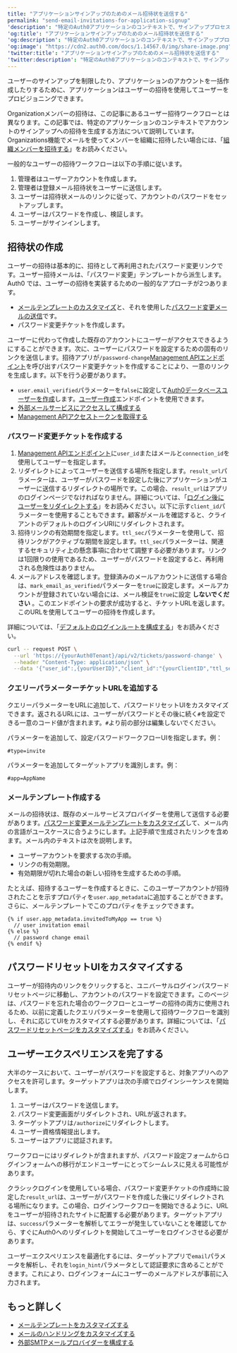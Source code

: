 ```yaml
---
title: "アプリケーションサインアップのためのメール招待状を送信する"
permalink: "send-email-invitations-for-application-signup"
'description': "特定のAuth0アプリケーションのコンテキストで、サインアッププロセスをカスタマイズして、ユーザーにアカウントへのサインアップを招待する方法について説明します。"
'og:title': "アプリケーションサインアップのためのメール招待状を送信する"
'og:description': "特定のAuth0アプリケーションのコンテキストで、サインアッププロセスをカスタマイズして、ユーザーにアカウントへのサインアップを招待する方法について説明します。"
'og:image': "https://cdn2.auth0.com/docs/1.14567.0/img/share-image.png"
'twitter:title': "アプリケーションサインアップのためのメール招待状を送信する"
'twitter:description': "特定のAuth0アプリケーションのコンテキストで、サインアッププロセスをカスタマイズして、ユーザーにアカウントへのサインアップを招待する方法について説明します。"
---
```


ユーザーのサインアップを制限したり、アプリケーションのアカウントを一括作成したりするために、アプリケーションはユーザーの招待を使用してユーザーをプロビジョニングできます。

<Warning>

Organizationメンバーの招待は、この記事にあるユーザー招待ワークフローとは異なります。この記事では、特定のアプリケーションのコンテキストでアカウントのサインアップへの招待を生成する方法について説明しています。Organizations機能でメールを使ってメンバーを組織に招待したい場合には、「[組織メンバーを招待する](/docs/ja-jp/manage-users/organizations/configure-organizations/invite-members)」をお読みください。

</Warning>

一般的なユーザーの招待ワークフローは以下の手順に従います。

1. 管理者はユーザーアカウントを作成します。
2. 管理者は登録メール招待状をユーザーに送信します。
3. ユーザーは招待状メールのリンクに従って、アカウントのパスワードをセットアップします。
4. ユーザーはパスワードを作成し、検証します。
5. ユーザーがサインインします。

## 招待状の作成

ユーザーの招待は基本的に、招待として再利用されたパスワード変更リンクです。ユーザー招待メールは、「パスワード変更」テンプレートから派生します。Auth0 では、ユーザーの招待を実装するための一般的なアプローチが2つあります。

* [メールテンプレートのカスタマイズ](/docs/ja-jp/customize/email/email-templates)と、それを使用した[パスワード変更メールの送信](/docs/ja-jp/customize/email/manage-email-flow)です。
* パスワード変更チケットを作成します。

ユーザーに代わって作成した既存のアカウントにユーザーがアクセスできるようにすることができます。次に、ユーザーにパスワードを設定するための固有のリンクを送信します。招待アプリが`/password-change`[Management APIエンドポイント](/docs/ja-jp/api/management/v2/#!/Tickets/post_password_change)を呼び出すパスワード変更チケットを作成することにより、一意のリンクを生成します。以下を行う必要があります。

* `user.email_verified`パラメーターを`false`に設定して[Auth0データベースユーザーを作成](/docs/ja-jp/authenticate/database-connections)します。[ユーザー作成](/docs/ja-jp/api/management/v2/#!/Users/post_users)エンドポイントを使用できます。
* [外部メールサービスにアクセスして構成する](/docs/ja-jp/customize/email/smtp-email-providers)
* [Management APIアクセストークンを取得する](/docs/ja-jp/secure/tokens/access-tokens/management-api-access-tokens/get-management-api-access-tokens-for-testing)

### パスワード変更チケットを作成する

1. [Management APIエンドポイント](https://auth0.com/docs/api/management/v2#!/Tickets/post_password_change)に`user_id`またはメールと`connection_id`を使用してユーザーを指定します。
2. リダイレクトによってユーザーを送信する場所を指定します。`result_url`パラメーターは、ユーザーがパスワードを設定した後にアプリケーションがユーザーに送信するリダイレクトの場所です。この場合、`result_url`はアプリのログインページでなければなりません。詳細については、「[ログイン後にユーザーをリダイレクトする](https://auth0.com/docs/authenticate/login/redirect-users-after-login)」をお読みください。以下に示す`client_id`パラメーターを使用することもできます。顧客がメールを確認すると、クライアントのデフォルトのログインURIにリダイレクトされます。
3. 招待リンクの有効期間を指定します。`ttl_sec`パラメーターを使用して、招待リンクがアクティブな期間を設定します。`ttl_sec`パラメーターは、関連するセキュリティ上の懸念事項に合わせて調整する必要があります。リンクは1回限りの使用であるため、ユーザーがパスワードを設定すると、再利用される危険性はありません。
4. メールアドレスを確認します。登録済みのメールアカウントに送信する場合は、`mark_email_as_verified`パラメーターを`true`に設定します。メールアカウントが登録されていない場合には、メール検証を`true`に設定 **しないでください** 。このエンドポイントの要求が成功すると、チケットURLを返します。このURLを使用してユーザーの招待を作成します。

詳細については、「[デフォルトのログインルートを構成する](/docs/ja-jp/authenticate/login/auth0-universal-login/configure-default-login-routes)」をお読みください。

```bash lines
curl -- request POST \
  --url 'https://{yourAuth0Tenant}/api/v2/tickets/password-change' \
  --header "Content-Type: application/json" \
  --data '{"user_id":,{yourUserID}","client_id":"{yourClientID","ttl_sec":0,"mark_email_as_verified":true,"includeEmailInRedirect":false}'
```

### クエリーパラメーターチケットURLを追加する

クエリーパラメーターをURLに追加して、パスワードリセットUIをカスタマイズできます。返されるURLには、ユーザーがパスワードとその後に続く`#`を設定できる一意のコード値が含まれます。`#`より前の部分は編集しないでください。

パラメーターを追加して、設定パスワードワークフローUIを指定します。例：

```http lines
#type=invite
```

パラメーターを追加してターゲットアプリを識別します。例：

```http lines
#app=AppName
```

### メールテンプレート作成する

メールの招待状は、既存のメールサービスプロバイダーを使用して送信する必要があります。[パスワード変更メールテンプレートをカスタマイズ](/docs/ja-jp/customize/email/email-templates)して、メール内の言語がユースケースに合うようにします。上記手順で生成されたリンクを含めます。メール内のテキストは次を説明します。

* ユーザーアカウントを要求する次の手順。
* リンクの有効期限。
* 有効期限が切れた場合の新しい招待を生成するための手順。

たとえば、招待するユーザーを作成するときに、このユーザーアカウントが招待されたことを示すプロパティを`user.app_metadata`に追加することができます。さらに、メールテンプレートでこのプロパティをチェックできます。

```liquid lines
{% if user.app_metadata.invitedToMyApp == true %}
  // user invitation email
{% else %}
  // password change email
{% endif %}
```

## パスワードリセットUIをカスタマイズする

ユーザーが招待内のリンクをクリックすると、ユニバーサルログインパスワードリセットページに移動し、アカウントのパスワードを設定できます。このページは、パスワードを忘れた場合のワークフローとユーザーの招待の両方に使用されるため、以前に定義したクエリパラメーターを使用して招待ワークフローを識別し、それに応じてUIをカスタマイズする必要があります。詳細については、「[パスワードリセットページをカスタマイズする](/docs/ja-jp/customize/login-pages/classic-login/customize-password-reset-page)」をお読みください。

## ユーザーエクスペリエンスを完了する

大半のケースにおいて、ユーザーがパスワードを設定すると、対象アプリへのアクセスを許可します。ターゲットアプリは次の手順でログインシーケンスを開始します。

1. ユーザーはパスワードを送信します。
2. パスワード変更画面がリダイレクトされ、URLが返されます。
3. ターゲットアプリは`/authorize`にリダイレクトします。
4. ユーザー資格情報提出します。
5. ユーザーはアプリに認証されます。

ワークフローにはリダイレクトが含まれますが、パスワード設定フォームからログインフォームへの移行がエンドユーザーにとってシームレスに見える可能性があります。

クラシックログインを使用している場合、パスワード変更チケットの作成時に設定した`result_url`は、ユーザーがパスワードを作成した後にリダイレクトされる場所になります。この場合、ログインワークフローを開始できるように、URLをユーザーが招待されたサイトに配置する必要があります。ターゲットアプリは、`success`パラメーターを解析してエラーが発生していないことを確認してから、すぐにAuth0へのリダイレクトを開始してユーザーをログインさせる必要があります。

ユーザーエクスペリエンスを最適化するには、ターゲットアプリで`email`パラメータを解析し、それを`login_hint`パラメータとして認証要求に含めることができます。これにより、ログインフォームにユーザーのメールアドレスが事前に入力されます。

## もっと詳しく

* [メールテンプレートをカスタマイズする](/docs/ja-jp/customize/email/email-templates)
* [メールのハンドリングをカスタマイズする](/docs/ja-jp/customize/email/manage-email-flow)
* [外部SMTPメールプロバイダーを構成する](/docs/ja-jp/customize/email/smtp-email-providers)